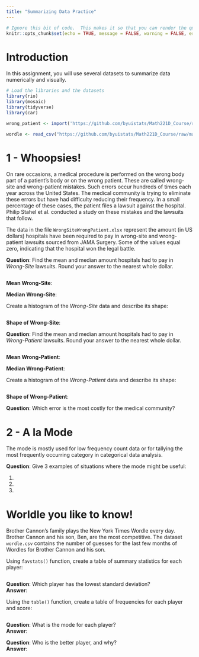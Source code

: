```yaml
---
title: "Summarizing Data Practice"
---
```

```r
# Ignore this bit of code.  This makes it so that you can render the qmd file even when there are errors in your code.
knitr::opts_chunk$set(echo = TRUE, message = FALSE, warning = FALSE, error = TRUE)
```


# Introduction

In this assignment, you will use several datasets to summarize data numerically and visually.

```r
# Load the libraries and the datasets
library(rio)
library(mosaic)
library(tidyverse)
library(car)

wrong_patient <- import('https://github.com/byuistats/Math221D_Course/raw/main/Data/WrongSiteWrongPatient.xlsx') %>% tibble()

wordle <- read_csv("https://github.com/byuistats/Math221D_Course/raw/main/Data/Wordle.csv")

```


# 1 - Whoopsies!

On rare occasions, a medical procedure is performed on the wrong body part of a patient’s body or on the wrong patient. These are called wrong-site and wrong-patient mistakes. Such errors occur hundreds of times each year across the United States. The medical community is trying to eliminate these errors but have had difficulty reducing their frequency. In a small percentage of these cases, the patient files a lawsuit against the hospital. Philip Stahel et al. conducted a study on these mistakes and the lawsuits that follow.

The data in the file `WrongSiteWrongPatient.xlsx` represent the amount (in US dollars) hospitals have been required to pay in wrong-site and wrong-patient lawsuits sourced from JAMA Surgery. Some of the values equal zero, indicating that the hospital won the legal battle. 


__Question__:  Find the mean and median amount hospitals had to pay in *Wrong-Site* lawsuits. Round your answer to the nearest whole dollar.

```r

```

__Mean Wrong-Site__:  

__Median Wrong-Site__:  

Create a histogram of the *Wrong-Site* data and describe its shape:

```r


```

__Shape of Wrong-Site__:  


__Question__:  Find the mean and median amount hospitals had to pay in *Wrong-Patient* lawsuits. Round your answer to the nearest whole dollar.

```r

```

__Mean Wrong-Patient__:  

__Median Wrong-Patient__:  

Create a histogram of the *Wrong-Patient* data and describe its shape:

```r


```


__Shape of Wrong-Patient__:  


__Question__:  Which error is the most costly for the medical community?


# 2 - A la Mode

The mode is mostly used for low frequency count data or for tallying the most frequently occurring category in categorical data analysis.  

__Question__:  Give 3 examples of situations where the mode might be useful:

1. 
2. 
3. 


# Worldle you like to know!

Brother Cannon's family plays the New York Times Wordle every day.  Brother Cannon and his son, Ben, are the most competitive.  The dataset `wordle.csv` contains the number of guesses for the last few months of Wordles for Brother Cannon and his son.  


Using `favstats()` function, create a table of summary statistics for each player:

```r

```


__Question__:  Which player has the lowest standard deviation?  
__Answer__:  

Using the `table()` function, create a table of frequencies for each player and score:

```r

```


__Question__: What is the mode for each player?  
__Answer__:  


__Question__:  Who is the better player, and why?  
__Answer__:

